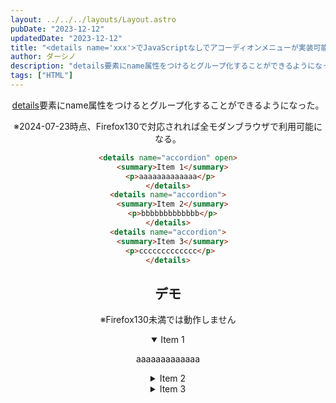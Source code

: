 ```yaml
---
layout: ../../../layouts/Layout.astro
pubDate: "2023-12-12"
updatedDate: "2023-12-12"
title: "<details name='xxx'>でJavaScriptなしでアコーディオンメニューが実装可能に"
author: ダーシノ
description: "details要素にname属性をつけるとグループ化することができるようになった。"
tags: ["HTML"]
---
```



<Header {...frontmatter} />

[details](https://developer.mozilla.org/en-US/docs/Web/HTML/Element/details)要素にname属性をつけるとグループ化することができるようになった。

※2024-07-23時点、Firefox130で対応されれば全モダンブラウザで利用可能になる。

```html
<details name="accordion" open>
  <summary>Item 1</summary>
  <p>aaaaaaaaaaaaa</p> 
</details>
<details name="accordion">
  <summary>Item 2</summary>
  <p>bbbbbbbbbbbbb</p>
</details>
<details name="accordion">
  <summary>Item 3</summary>
  <p>ccccccccccccc</p> 
</details>
```

## デモ

※Firefox130未満では動作しません

<details name="accordion" open>
  <summary>Item 1</summary>
  <p>aaaaaaaaaaaaa</p> 
</details>
<details name="accordion">
  <summary>Item 2</summary>
  <p>bbbbbbbbbbbbb</p>
</details>
<details name="accordion">
  <summary>Item 3</summary>
  <p>ccccccccccccc</p> 
</details>
